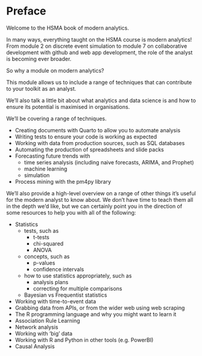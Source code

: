 # Preface {.unnumbered}

Welcome to the HSMA book of modern analytics.

In many ways, everything taught on the HSMA course is modern analytics! From module 2 on discrete event simulation to module 7 on collaborative development with github and web app development, the role of the analyst is becoming ever broader.

So why a module on modern analytics?

This module allows us to include a range of techniques that can contribute to your toolkit as an analyst.

We'll also talk a little bit about what analytics and data science is and how to ensure its potential is maximised in organisations.

We'll be covering a range of techniques.

- Creating documents with Quarto to allow you to automate analysis
- Writing tests to ensure your code is working as expected
- Working with data from production sources, such as SQL databases
- Automating the production of spreadsheets and slide packs
- Forecasting future trends with
    - time series analysis (including naive forecasts, ARIMA, and Prophet)
    - machine learning
    - simulation
- Process mining with the pm4py library

We'll also provide a high-level overview on a range of other things it's useful for the modern analyst to know about. We don't have time to teach them all in the depth we'd like, but we can certainly point you in the direction of some resources to help you with all of the following:

- Statistics
    - tests, such as
        - t-tests
        - chi-squared
        - ANOVA
    - concepts, such as
        - p-values
        - confidence intervals
    - how to use statistics appropriately, such as
        - analysis plans
        - correcting for multiple comparisons
    - Bayesian vs Frequentist statistics
- Working with time-to-event data
- Grabbing data from APIs, or from the wider web using web scraping
- The R programming language and why you might want to learn it
- Association Rule Learning
- Network analysis
- Working with 'big' data
- Working with R and Python in other tools (e.g. PowerBI)
- Causal Analysis
